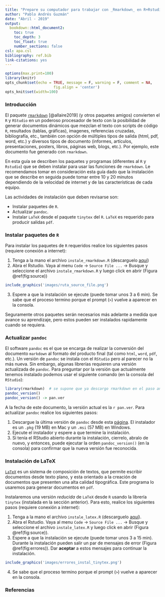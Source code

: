 ```yaml
---
title: "Prepare su computador para trabajar con _Rmarkdown_ en R+Rstudio"
author: "Pablo Andrés Guzmán"
date: "Abril - 2019"
output:
  bookdown::html_document2:
    toc: true
    toc_depth: 3
    toc_float: true
    number_sections: false
csl: apa.csl
bibliography: ref.bib
link-citations: yes
---
```


```r
options(max.print=100)
library(knitr)
opts_chunk$set(echo = TRUE, message = F, warning = F, comment = NA, 
                      fig.align = 'center')
opts_knit$set(width=100)
```


### Introducción

El paquete [`rmarkdown`](https://vimeo.com/178485416) [@allaire2019] (y otros paquetes amigos) convierten el `R` y `RStudio` en un poderoso procesador de texto con la posibilidad de generar documentos dinámicos que mezclan el texto con scripts de código `R`, resultados (tablas, gráficas), imagenes, referencias cruzadas, bibliografía, etc., también con opción de múltiples tipos de salida (html, pdf, word, etc.) y diversos tipos de documento (informes, artículos, presentaciones, posters, libros, páginas web, blogs, etc.). Por ejemplo, este documento fue generado con `rmarkdown`.

En esta guía se describen los paquetes y programas (diferentes al `R` y `Rstudio`) que se deben instalar para usar las funciones de `rmarkdown`. Le recomendamos tomar en consideración esta guía dado que la instalación que se describe en seguida puede tomar entre  10 y 20 minutos dependiendo de la velocidad de internet y de las características de cada equipo.

Las actividades de instalación que deben revisarse son:

+ Instalar paquetes de `R`.
+ Actualizar `pandoc`.
+ Instalar `LaTeX` desde el paquete `tinytex` del `R`. `LaTeX` es requerido para producir salidas `pdf`.

### Instalar paquetes de `R`

Para instalar los paquetes de `R` requeridos realice los siguientes pasos (requiere conexión a internet):

1. Tenga a la mano el archivo `instale_rmarkdown.R` (descarguelo  [aquí](https://1drv.ms/u/s!AlLSvdV-Fwtugp0UIgpu0we5gRqh7g))
2. Abra el Rstudio. Vaya al menu `Code` -> `Source File ...` -> Busque y seleccione el archivo `instale_rmarkdown.R` y luego click en abrir (Figura \@ref(fig:source))

```r
include_graphics('images/ruta_source_file.png')
```



3. Espere a que la instalación se ejecute (puede tomar unos 3 a 6 min). Se sabe que el proceso termino porque el prompt (`>`) vuelve a aparecer en la consola. 

Seguramente otros paquetes serán necesarios más adelante a medida que avance su aprendizaje, pero estos pueden ser instalados rapidamente cuando se requiera.


### Actualizar `pandoc`

El software `pandoc` es el que se encarga de realizar la conversión del documento `markdown` al formato del producto final (tal como `html`, `word`, `pdf`, etc.). Un versión de `pandoc` se instala con el `RStudio` pero al parecer no la más nueva. Sin embargo, algunas librerías requieren una versión actualizada de `pandoc`. Para preguntar por la versión que actualmente tenemos instalado podemos usar el siguiente comando (en la consola del `RStudio`):

```r
library(rmarkdown)  # se supone que ya descargo rmarkdown en el paso anterior
pandoc_version()
pandoc_version() -> pan.ver
```

A la fecha de este documento, la versión actual es la `r pan.ver`. Para actualizar `pandoc` realice los siguientes pasos:

1. Descargue la última versión de `pandoc` desde esta [página](https://pandoc.org/installing.html). El instalador es un  `.pkg` (19 MB) en Mac y un `.msi` (57 MB) en Windows. 
2. Ejecute el instalador y espere a que termine la instalación.
3. Si tenía el RStudio abierto durante la instalación, cierrelo, abralo de nuevo, y entonces, puede ejecutar la orden `pandoc_version()` (en la consola) para confirmar que la nueva versión fue reconocida.


### Instalación de LaTeX

[`LaTeX`](https://es.wikipedia.org/wiki/LaTeX) es un sistema de composición de textos, que permite escribir documentos desde texto plano, y esta orientado a la creación de documentos  que presenten una alta calidad tipográfica. Este programa lo usaremos para generar documentos en `pdf`.

Instalaremos una versión _reducida_ de `LaTeX` desde `R` usando  la librería `tinytex` (instalada en la sección anterior). Para esto, realice los siguientes pasos (requiere conexión a internet):

1. Tenga a la mano el archivo `instale_latex.R` (descarguelo [aquí](https://1drv.ms/u/s!AlLSvdV-Fwtugp0ORMvc_PSWrtwPDQ)).
2. Abra el Rstudio. Vaya al menu `Code` -> `Source File ...` -> Busque y seleccione el archivo `instale_latex.R` y luego click en abrir (Figura \@ref(fig:source)).
3. Espere a que la instalación se ejecute (puede tomar unos 3 a 15 min). Durante la instalación pueden salir un par de mensajes de error (Figura \@ref(fig:errores)). Dar **aceptar** a estos mensajes para continuar la instalación.

```r
include_graphics('images/errores_instal_tinytex.png')
```

4. Se sabe que el proceso termino porque el prompt (`>`) vuelve a aparecer en la consola.


### Referencias








